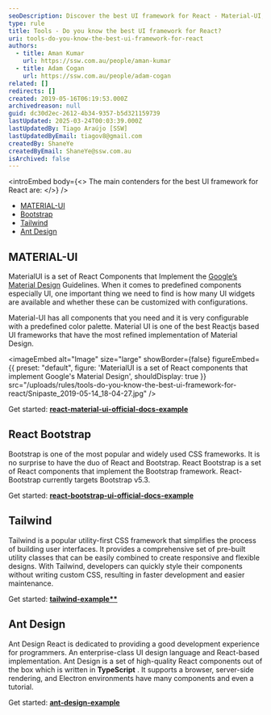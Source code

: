 ```yaml
---
seoDescription: Discover the best UI framework for React - Material-UI, Bootstrap, Tailwind, and Ant Design.
type: rule
title: Tools - Do you know the best UI framework for React?
uri: tools-do-you-know-the-best-ui-framework-for-react
authors:
  - title: Aman Kumar
    url: https://ssw.com.au/people/aman-kumar
  - title: Adam Cogan
    url: https://ssw.com.au/people/adam-cogan
related: []
redirects: []
created: 2019-05-16T06:19:53.000Z
archivedreason: null
guid: dc30d2ec-2612-4b34-9357-b5d321159739
lastUpdated: 2025-03-24T00:03:39.000Z
lastUpdatedBy: Tiago Araújo [SSW]
lastUpdatedByEmail: tiagov8@gmail.com
createdBy: ShaneYe
createdByEmail: ShaneYe@ssw.com.au
isArchived: false
---
```


<introEmbed
  body={<>
The main contenders for the best UI framework for React are:
  </>}
/>
* [MATERIAL-UI](https://material-ui.com/)
* [Bootstrap](https://getbootstrap.com/)
* [Tailwind](https://tailwindcss.com/)
* [Ant Design](https://ant.design/)

## MATERIAL-UI

MaterialUI is a set of React Components that Implement the [Google’s Material Design](https://material.io/guidelines/material-design/introduction.html) Guidelines. When it comes to predefined components especially UI, one important thing we need to find is how many UI widgets are available and whether these can be customized with configurations.

Material-UI has all components that you need and it is very configurable with a predefined color palette. Material UI is one of the best Reactjs based UI frameworks that have the most refined implementation of Material Design.


<imageEmbed
  alt="Image"
  size="large"
  showBorder={false}
  figureEmbed={{
    preset: "default",
    figure: 'MaterialUI is a set of React components that implement Google\'s Material Design',
    shouldDisplay: true
  }}
  src="/uploads/rules/tools-do-you-know-the-best-ui-framework-for-react/Snipaste_2019-05-14_18-04-27.jpg"
/>

Get started: **[react-material-ui-official-docs-example](https://stackblitz.com/edit/react-material-ui-official-docs-example)**

## React Bootstrap

Bootstrap is one of the most popular and widely used CSS frameworks. It is no surprise to have the duo of React and Bootstrap. React Bootstrap is a set of React components that implement the Bootstrap framework. React-Bootstrap currently targets Bootstrap v5.3.

Get started: **[react-bootstrap-ui-official-docs-example](https://stackblitz.com/edit/react-bootstrap-examples)**

## Tailwind

Tailwind is a popular utility-first CSS framework that simplifies the process of building user interfaces. It provides a comprehensive set of pre-built utility classes that can be easily combined to create responsive and flexible designs. With Tailwind, developers can quickly style their components without writing custom CSS, resulting in faster development and easier maintenance.

Get started: **[tailwind-example**](https://tailwindcss.com/docs/utility-first)**

## Ant Design

Ant Design React is dedicated to providing a good development experience for programmers. An enterprise-class UI design language and React-based implementation. Ant Design is a set of high-quality React components out of the box which is written in **TypeScript** . It supports a browser, server-side rendering, and Electron environments have many components and even a tutorial.

Get started: **[ant-design-example](https://codesandbox.io/s/wk04r016q8?from-embed)**
